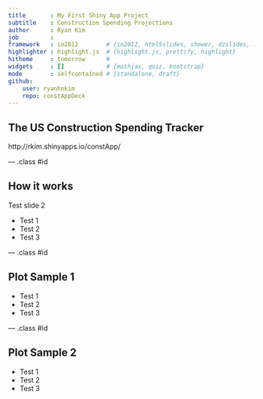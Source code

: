 ```yaml
---
title       : My First Shiny App Project
subtitle    : Construction Spending Projections
author      : Ryan Kim
job         : 
framework   : io2012        # {io2012, html5slides, shower, dzslides, ...}
highlighter : highlight.js  # {highlight.js, prettify, highlight}
hitheme     : tomorrow      # 
widgets     : []            # {mathjax, quiz, bootstrap}
mode        : selfcontained # {standalone, draft}
github:
    user: ryanhnkim
    repo: constAppDeck
---
```


## The US Construction Spending Tracker



http://rkim.shinyapps.io/constApp/



--- .class #id 

## How it works

Test slide 2

* Test 1
* Test 2
* Test 3

--- .class #id 

## Plot Sample 1
* Test 1
* Test 2
* Test 3

--- .class #id 

## Plot Sample 2
* Test 1
* Test 2
* Test 3

